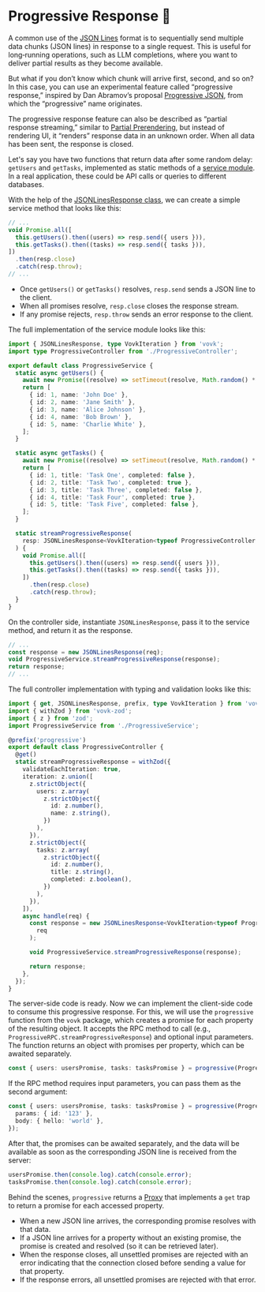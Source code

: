 
# Progressive Response 🧪

A common use of the [JSON Lines](./jsonlines) format is to sequentially send multiple data chunks (JSON lines) in response to a single request. This is useful for long‑running operations, such as LLM completions, where you want to deliver partial results as they become available.

But what if you don’t know which chunk will arrive first, second, and so on? In this case, you can use an experimental feature called “progressive response,” inspired by Dan Abramov’s proposal [Progressive JSON](https://overreacted.io/progressive-json/), from which the “progressive” name originates.

The progressive response feature can also be described as “partial response streaming,” similar to [Partial Prerendering](https://nextjs.org/docs/app/getting-started/partial-prerendering), but instead of rendering UI, it “renders” response data in an unknown order. When all data has been sent, the response is closed.

Let's say you have two functions that return data after some random delay: `getUsers` and `getTasks`, implemented as static methods of a [service module](./service). In a real application, these could be API calls or queries to different databases.

With the help of the [JSONLinesResponse class](./jsonlines#jsonlinesresponse), we can create a simple service method that looks like this:

```ts
// ...
void Promise.all([
  this.getUsers().then((users) => resp.send({ users })),
  this.getTasks().then((tasks) => resp.send({ tasks })),
])
  .then(resp.close)
  .catch(resp.throw);
// ...
```

- Once `getUsers()` or `getTasks()` resolves, `resp.send` sends a JSON line to the client.
- When all promises resolve, `resp.close` closes the response stream.
- If any promise rejects, `resp.throw` sends an error response to the client.

The full implementation of the service module looks like this:

```ts
import { JSONLinesResponse, type VovkIteration } from 'vovk';
import type ProgressiveController from './ProgressiveController';

export default class ProgressiveService {
  static async getUsers() {
    await new Promise((resolve) => setTimeout(resolve, Math.random() * 10_000));
    return [
      { id: 1, name: 'John Doe' },
      { id: 2, name: 'Jane Smith' },
      { id: 3, name: 'Alice Johnson' },
      { id: 4, name: 'Bob Brown' },
      { id: 5, name: 'Charlie White' },
    ];
  }

  static async getTasks() {
    await new Promise((resolve) => setTimeout(resolve, Math.random() * 10_000));
    return [
      { id: 1, title: 'Task One', completed: false },
      { id: 2, title: 'Task Two', completed: true },
      { id: 3, title: 'Task Three', completed: false },
      { id: 4, title: 'Task Four', completed: true },
      { id: 5, title: 'Task Five', completed: false },
    ];
  }

  static streamProgressiveResponse(
    resp: JSONLinesResponse<VovkIteration<typeof ProgressiveController.streamProgressiveResponse>>
  ) {
    void Promise.all([
      this.getUsers().then((users) => resp.send({ users })),
      this.getTasks().then((tasks) => resp.send({ tasks })),
    ])
      .then(resp.close)
      .catch(resp.throw);
  }
}
```

On the controller side, instantiate `JSONLinesResponse`, pass it to the service method, and return it as the response.

```ts
// ...
const response = new JSONLinesResponse(req);
void ProgressiveService.streamProgressiveResponse(response);
return response;
// ...
```

The full controller implementation with typing and validation looks like this:

```ts
import { get, JSONLinesResponse, prefix, type VovkIteration } from 'vovk';
import { withZod } from 'vovk-zod';
import { z } from 'zod';
import ProgressiveService from './ProgressiveService';

@prefix('progressive')
export default class ProgressiveController {
  @get()
  static streamProgressiveResponse = withZod({
    validateEachIteration: true,
    iteration: z.union([
      z.strictObject({
        users: z.array(
          z.strictObject({
            id: z.number(),
            name: z.string(),
          })
        ),
      }),
      z.strictObject({
        tasks: z.array(
          z.strictObject({
            id: z.number(),
            title: z.string(),
            completed: z.boolean(),
          })
        ),
      }),
    ]),
    async handle(req) {
      const response = new JSONLinesResponse<VovkIteration<typeof ProgressiveController.streamProgressiveResponse>>(
        req
      );

      void ProgressiveService.streamProgressiveResponse(response);

      return response;
    },
  });
}
```

The server-side code is ready. Now we can implement the client-side code to consume this progressive response. For this, we will use the `progressive` function from the `vovk` package, which creates a promise for each property of the resulting object. It accepts the RPC method to call (e.g., `ProgressiveRPC.streamProgressiveResponse`) and optional input parameters. The function returns an object with promises per property, which can be awaited separately.

```ts
const { users: usersPromise, tasks: tasksPromise } = progressive(ProgressiveRPC.streamProgressiveResponse);
```

If the RPC method requires input parameters, you can pass them as the second argument:

```ts
const { users: usersPromise, tasks: tasksPromise } = progressive(ProgressiveRPC.streamProgressiveResponse, {
  params: { id: '123' },
  body: { hello: 'world' },
});
```

After that, the promises can be awaited separately, and the data will be available as soon as the corresponding JSON line is received from the server:

```ts
usersPromise.then(console.log).catch(console.error);
tasksPromise.then(console.log).catch(console.error);
```

Behind the scenes, `progressive` returns a [Proxy](https://developer.mozilla.org/en-US/docs/Web/JavaScript/Reference/Global_Objects/Proxy) that implements a `get` trap to return a promise for each accessed property.

- When a new JSON line arrives, the corresponding promise resolves with that data.
- If a JSON line arrives for a property without an existing promise, the promise is created and resolved (so it can be retrieved later).
- When the response closes, all unsettled promises are rejected with an error indicating that the connection closed before sending a value for that property.
- If the response errors, all unsettled promises are rejected with that error.
